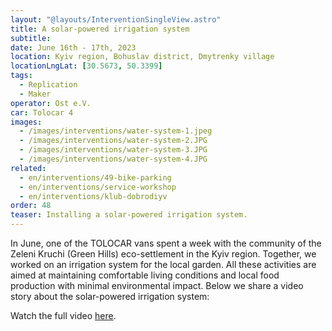 ```yaml
---
layout: "@layouts/InterventionSingleView.astro"
title: A solar-powered irrigation system
subtitle:
date: June 16th - 17th, 2023
location: Kyiv region, Bohuslav district, Dmytrenky village
locationLngLat: [30.5673, 50.3399]
tags: 
  - Replication
  - Maker
operator: Ost e.V.
car: Tolocar 4
images:
  - /images/interventions/water-system-1.jpeg
  - /images/interventions/water-system-2.JPG
  - /images/interventions/water-system-3.JPG
  - /images/interventions/water-system-4.JPG
related:
  - en/interventions/49-bike-parking
  - en/interventions/service-workshop
  - en/interventions/klub-dobrodiyv
order: 48
teaser: Installing a solar-powered irrigation system.
---
```

In June, one of the TOLOCAR vans spent a week with the community of the Zeleni Kruchi (Green Hills) eco-settlement in the Kyiv region. Together, we worked on an irrigation system for the local garden. All these activities are aimed at maintaining comfortable living conditions and local food production with minimal environmental impact. Below we share a video story about the solar-powered irrigation system:

Watch the full video [here](https://www.instagram.com/reel/CuHTkRxogtg/?utm_source=ig_web_copy_link&igshid=MzRlODBiNWFlZA==). 

